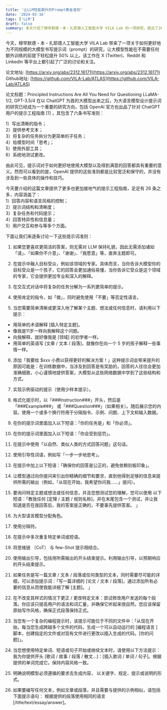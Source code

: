 ```yaml
---
title: '让LLM性能飙升的Prompt黄金准则'
date: '2024-02-16'
tags: ['LLM']
draft: false
summary: 本文介绍了穆罕默德・本・扎耶德人工智能大学 VILA Lab 的一项研究，提出了26条具体的提示工程准则，旨在提升大语言模型（LLM）的性能，无需额外训练即可提高50%以上的效果。这些准则涵盖了回答内容控制、任务分解、用户交互等多个方面，帮助用户更有效地与大模型互动并获得高质量的回答。研究引起了广泛关注，并提供了详细的指南和示例。
---
```


今天，穆罕默德・本・扎耶德人工智能大学 VILA Lab 带来了一项关于如何更好地为不同规模的大模型书写提示词（prompt）的研究，让大模型性能在不需要任何额外训练的前提下轻松提升 50% 以上。该工作在 X (Twitter)、Reddit 和 LinkedIn 等平台上都引起了广泛的讨论和关注。

论文地址: [https://arxiv.org/abs/2312.16171](https://arxiv.org/abs/2312.16171)
Github地址: [https://github.com/VILA-Lab/ATLAS](https://github.com/VILA-Lab/ATLAS)  

论文标题：Principled Instructions Are All You Need for Questioning LLaMA-1/2, GPT-3.5/4
在以 ChatGPT 为首的大模型出来之后，为大语言模型设计提示词的研究已经成为一个重要的研究方向，包括 OpenAI 官方也出品了针对 ChatGPT 用户的提示工程指南 [1] ，其包含了六条书写准则：

1）写出清晰的指令；  
2）提供参考文本；  
3）将复杂的任务拆分为更简单的子任务；  
4）给模型时间「思考」；  
5）使用外部工具；  
6）系统地测试更改。  

由此可见，提示词对于如何更好地使用大模型以及得到满意的回答都具有重要的意义。然而可以看到的是，OpenAI 提供的这些准则都是比较宽泛和保守的，并没有涉及到一些具体的操作和技巧。

今天要介绍的这篇文章提供了更多也更加接地气的提示工程指南，足足有 26 条之多，内容涵盖了：  
1）回答内容和语言风格的控制；  
2）提示词结构和清晰度；  
3）复杂任务和代码提示；  
4）回答特异性和信息量；  
5）用户交互和参与等多个方面。  

下面让我们来逐条讨论一下这些提示词准则：
1) 如果您更喜欢更简洁的答案，则无需对 LLM 保持礼貌，因此无需添加诸如 「请」、「如果你不介意」、「谢谢」、「我愿意」等，直奔主题即可。

2) 在提示中融入目标受众，例如该领域的专家。具体而言，当你告诉大模型你的目标受众是一个孩子，它的回答会更加通俗易懂，当你告诉它受众是这个领域的专家，它会提供更加专业和深入的解释。

3) 在交互式对话中将复杂的任务分解为一系列更简单的提示。 

4) 使用肯定的指令，如「做」，同时避免使用「不要」等否定性语言。 

5) 当您需要简单清晰或更深入地了解某个主题、想法或任何信息时，请利用以下提示： 
* 用简单的术语解释 [插入特定主题]。
* 像我是11岁一样向我解释这个问题。 
* 向我解释，就好像我是 [领域] 的初学者一样。     
* 用简单的英语写 [文章 / 文本 / 段落]，就像你在向一个 5 岁的孩子解释一些事情一样。 

6) 添加「我要给 $xxx 小费以获得更好的解决方案！」这种提示词会带来提升的原因可能是：在训练数据中，当涉及到回答是有奖励的，回答的人往往会更加准确细致，小心谨慎地提供答案，大模型从这些网络数据中学到了这些结构和方式。

7) 实现示例驱动的提示（使用少样本提示）。 

8) 格式化提示时，以「###Instruction###」开头，然后是「###Example###」 或「###Question###」（如果相关）。随后展示您的内容。使用一个或多个换行符用于分隔指令、示例、问题、上下文和输入数据。 

9)  在你的提示词里面加入以下短语：「你的任务是」和「你必须」。 

10) 在你的提示词里面加入以下短语：「你会受到惩罚」。 

11) 在提示中使用「以自然、类似人类的方式回答问题」这句话。 

12) 使用引导性词语，例如写「一步一步地思考」。 

13) 在提示中加上以下短语：「确保你的回答是公正的，避免依赖刻板印象」。

14) 让模型通过向你提问来引出你精确的细节和要求，直到他得到足够的信息来提供所需的输出（例如，「从现在开始，我希望你问我......」提问）。 

15) 要询问特定主题或想法或任何信息，并且您想测试您的理解，您可以使用 以下短语：「教我任何 [定理 / 主题 / 规则名称]，并在末尾包含一个测试，并让我知道是否在我回答后，我的答案是正确的，不要事先提供答案。 」

16) 为大型语言模型分配角色。 

17) 使用分隔符。 

18) 在提示中多次重复特定单词或短语。 

19) 将思维链 （CoT） 与 few-Shot 提示相结合。 

20) 使用输出引导，包括用所需输出的开头结束提示。利用输出引导，以预期响应的开头结束提示。 

21) 如果任务是写一篇文章 / 文本 / 段落或任何类型的文本，同时需要尽可能的详细，可以添加提示词：「写一篇详细的 [论文 / 文本 / 段落]，通过添加所有必要的信息从而使我能详细了解 [主题]。 」

22) 在不改变其样式的情况下更正 / 更改特定文本：尝试修改用户发送的每个段落。你应该只提高用户的语法和词汇量，并确保它听起来很自然。您应该保留原始写作风格，确保正式段落保持正式。 

23) 当您有一个复杂的编程提示时，该提示可能位于不同的文件中：「从现在开始，每当您生成跨越多个文件的代码，生成一个可以自动运行的 [编程语言 ] 脚本，创建指定的文件或对现有文件进行更改以插入生成的代码。[你的问题]」。 

24) 当您想使用特定单词、短语或句子开始或继续文本时，请使用以下方法提示：
我为你提供开头 [歌词 / 故事 / 段落 / 散文...]：[插入歌词 / 单词 / 句子]。根据提供的单词完成它。保持内容风格一致。 

25)  明确说明模型必须遵循的要求去生成内容， 以关键字、规定、提示或说明的形式。

26) 如果要编写任何文本，例如文章或段落，并且需要与提供的示例相似，请包括下面提示语句： 
根据提供的段落使用相同的语言 [/title/text/essay/answer]。